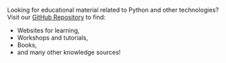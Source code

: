 Looking for educational material related to Python and other technologies?
Visit our [GitHub Repository](https://github.com/pyladiesberlin/resources#readme)
to find:
* Websites for learning,
* Workshops and tutorials,
* Books,
* and many other knowledge sources!
